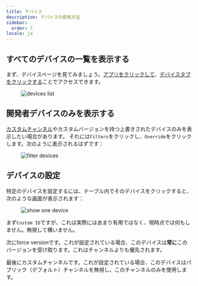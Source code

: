 ```yaml
---
title: デバイス
description: デバイスの使用方法
sidebar:
  order: 7
locale: ja
---
```


## すべてのデバイスの一覧を表示する
まず、デバイスページを見てみましょう。[アプリをクリックして](/docs/webapp/main-page)、[デバイスタブをクリックする](/docs/webapp/main-app-page)ことでアクセスできます。

<figure><img style="margin-left: auto; margin-right: auto" src="/devices.webp" alt="devices list" /><figcaption></figcaption></figure>

## 開発者デバイスのみを表示する
[カスタムチャンネル](/docs/plugin/api/#setchannel)やカスタムバージョンを持つ上書きされたデバイスのみを表示したい場合があります。
それには`Filters`をクリックし、`Override`をクリックします。次のように表示されるはずです：

<figure><img style="margin-left: auto; margin-right: auto" src="/overwrite-filter.webp" alt="filter devices" /><figcaption></figcaption></figure>

## デバイスの設定

特定のデバイスを設定するには、テーブル内でそのデバイスをクリックすると、次のような画面が表示されます：

<figure><img style="margin-left: auto; margin-right: auto" src="/device-specific.webp" alt="show one device" /><figcaption></figcaption></figure>

まず`Custom ID`ですが、これは実際にはあまり有用ではなく、現時点では何もしません。無視して構いません。

次にforce versionです。これが設定されている場合、このデバイスは**常に**このバージョンを受け取ります。これはチャンネルよりも優先されます。

最後にカスタムチャンネルです。これが設定されている場合、このデバイスはパブリック（デフォルト）チャンネルを無視し、このチャンネルのみを使用します。